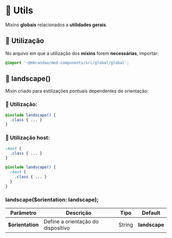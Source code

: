 
<Meta title="Global/Mixins/Utils" />

# 🧪 Utils

Mixins **globais** relacionados a **utilidades gerais**.

## 💈 Utilização

No arquivo em que a utilização dos **mixins** forem **necessárias**, importar:

``` scss
@import '~@mbrandao/med-components/src/global/global';
```

## 🧪 landscape()

Mixin criado para estilizações pontuais dependentes de orientação:

### 💈 Utilização:

```scss
@include landscape() {
  .class { ... }
}
```

### 💈 Utilização host:

```scss
:host {
  .class { ... }
}

@include landscape() {
  :host {
    .class { ... }
  }
}
```

### landscape($orientation: landscape);

| Parâmetro        | Descrição                          | Tipo   | Default       |
| ---------------- | ---------------------------------- | ------ | ------------- |
| **$orientation** | Define a orientação do dispositivo | String | **landscape** |

